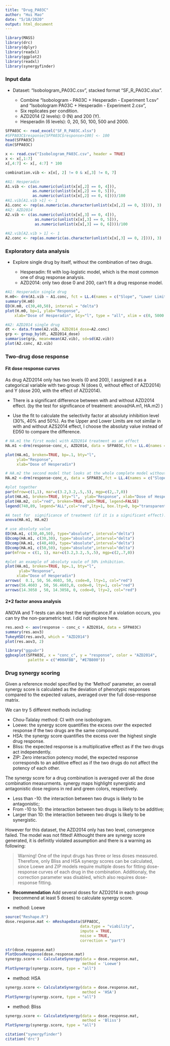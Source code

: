 ```yaml
---
title: "Drug_PA03C"
author: "Hui Mao"
date: "5/18/2020"
output: html_document
---
```


```r
library(MASS)
library(drc)
library(dplyr)
library(readxl)
library(ggplot2)
library(readxl)
library(synergyfinder)
```


### Input data
* Dataset: "Isobologram_PA03C.csv", stacked format "SF_R_PA03C.xlsx". 

  + Combine "Isobologram - PA03C + Hesperadin - Experiment 1.csv" and "Isobologram PA03C + Hesperadin - Experiment 2.csv",
  + Six replicates per condition.
  + AZD2014 (2 levels): 0 (N) and 200 (Y).
  + Hesperadin (6 levels):  0, 20, 50, 100, 500 and 2000.
 

```r
SFPA03C <- read_excel("SF_R_PA03C.xlsx")
#SFPA03C$response[SFPA03C$response>100] <- 100
head(SFPA03C)   
dim(SFPA03C) 

x <- read.csv("Isobologram_PA03C.csv", header = TRUE)
x <- x[,1:7]
x[,4:7] <- x[, 4:7] * 100

combination.vib <- x[x[, 2] != 0 & x[,3] != 0, 7]

#A1: Hesperadin 
A1.vib <- c(as.numeric(unlist(x[x[,2] == 0, 4])), 
            as.numeric(unlist(x[x[,2] == 0, 5])), 
            as.numeric(unlist(x[x[,2] == 0, 6])))/100
#A1.vib[A1.vib >1] <- 1
A1.conc <- rep(as.numeric(as.character(unlist(x[x[,2] == 0, 3]))), 3)
#A2: AZD2014
A2.vib <- c(as.numeric(unlist(x[x[,3] == 0, 4])), 
             as.numeric(unlist(x[x[,3] == 0, 5])), 
             as.numeric(unlist(x[x[,3] == 0, 6])))/100
 
#A2.vib[A2.vib > 1] <- 1
A2.conc <- rep(as.numeric(as.character(unlist(x[x[,3] == 0, 2]))), 3)
```

### Exploratory data analysis

* Explore single drug by itself, without the combination of two drugs.

  + Hesperadin: fit with log-logistic model, which is the most common one of drug response analysis. 
  + AZD2014: only two dose 0 and 200, can't fit a drug response model.
 
```r
#A1: Hesperadin single drug
H.m0<- drm(A1.vib ~ A1.conc, fct = LL.4(names = c("Slope", "Lower Limit", "Upper Limit", "ED50")))
summary(H.m0)
ED(H.m0, c(30,40,50), interval = "delta")
plot(H.m0, bp=1, ylab="Response",
    xlab="Dose of Hesperadin", bty="l", type = "all", xlim = c(0, 5000 ), ylim = c(-0.1, 1))

#A2: AZD2014 single drug
dt <- data.frame(A2.vib, AZD2014_dose=A2.conc)
grp <- group_by(dt, AZD2014_dose)
summarise(grp, mean=mean(A2.vib), sd=sd(A2.vib))
plot(A2.conc, A2.vib)

```

### Two-drug dose response

#### Fit dose response curves
As drug AZD2014 only has two levels (0 and 200), I assigned it as a categorical variable with two group: N (does 0, without effect of AZD2014) and Y (dose 200, with the effect of AZD2014).

* There is a significant difference between with and without AZD2014 effect. (by the test for significance of treatment: anova(HA.m1, HA.m2) )

* Use the fit to calculate the selectivity factor at absoluty inhibition level (30%, 40% and 50%). As the Upper and Lower Limits are not similar in with and without AZS2014 effect, I choose the absoluty value instead of ED50 to compare the difference.

```r

# HA.m1 the first model with AZD2014 treatment as an effect 
HA.m1 <-drm(response~conc_c, AZD2014, data = SFPA03C,fct = LL.4(names = c("Slope", "Lower Limit", "Upper Limit", "ED50")))

plot(HA.m1, broken=TRUE, bp=.1, bty="l",
     ylab="Response",
     xlab="Dose of Hesperadin")

# HA.m2 the second model that looks at the whole complete model without AZD2014 treatment.
HA.m2 <-drm(response~conc_c, data = SFPA03C,fct = LL.4(names = c("Slope", "Lower Limit", "Upper Limit", "ED50")))

#plot together
par(mfrow=c(1,1), mar=c(3.2,3.2,.5,.5), mgp=c(2,.7,0))
plot(HA.m1, broken=TRUE, bty="l",  ylab="Response", xlab="Dose of Hesperadin")
plot(HA.m2, col="red", broken=TRUE, add=TRUE, legend=FALSE)
legend(740,89, legend="ALL",col="red",lty=1, box.lty=0, bg="transparent")

#A test for  significance of treatment (if it is a significant effect).
anova(HA.m1, HA.m2) 

# use absoluty value
ED(HA.m1, c(30,40,50), type="absolute", interval="delta")
EDcomp(HA.m1, c(30,30), type="absolute",interval="delta")
EDcomp(HA.m1, c(40,40), type="absolute",interval="delta")
EDcomp(HA.m1, c(50,50), type="absolute",interval="delta")
par(mfrow = c(1, 1), mar=c(3.2,3.2,.5,.5), mgp=c(2,.7,0))

#plot an example of absoluty vaule of 50% inhibition.
plot(HA.m1, broken=TRUE, bp=.1, bty="l",
      ylab="Response",
     xlab="Dose of Hesperadin")
arrows(  0.1, 50, 56.4603, 50, code=0, lty=1, col="red")
arrows(56.4603 , 50, 56.4603,0, code=0, lty=1, col="red")
arrows(14.3058 , 50, 14.3058, 0, code=0, lty=2, col="red")


```


#### 2*2 factor anova analysis

ANOVA and T-tests can also test the significance.If a violation occurs, you can try the non-parametric test. I did not explore here.

```r
res.aov3 <- aov(response ~ conc_c + AZD2014, data = SFPA03C)
summary(res.aov3)
TukeyHSD(res.aov3, which = "AZD2014")
plot(res.aov3, 2)

library("ggpubr")
ggboxplot(SFPA03C, x = "conc_c", y = "response", color = "AZD2014",
          palette = c("#00AFBB", "#E7B800"))

```


### Drug synergy scoring


Given a reference model specified by the ‘Method’ parameter, an overall synergy score is calculated as the deviation of phenotypic responses compared to the expected values, averaged over the full dose–response matrix. 

We can try 5 different methods including: 

*  Chou-Talalay method: CI with one isobologram.
*  Loewe: the synergy score quantifies the excess over the expected response if the two drugs are the same compound.
*  HSA: the synergy score quantifies the excess over the highest single drug response.
*  Bliss: the expected response is a multiplicative effect as if the two drugs act independently.
*  ZIP: Zero interaction potency model, the expected response corresponds to an additive effect as if the two drugs do not affect the potency of each other.


The synergy score for a drug combination is averaged over all the dose combination measurments.
synergy maps highlight synergistic and antagonistic dose regions in red and green colors, respectively.

+ Less than -10: the interaction between two drugs is likely to be antagonistic;
+ From -10 to 10: the interaction between two drugs is likely to be additive;
+ Larger than 10: the interaction between two drugs is likely to be synergistic.


However for this dataset, the AZD2014 only has two level, convergence failed.  The model was not fitted!
Althought there are synergy score generated, it is definitly violated assumption and there is a warning as following:

>Warning!
One of the input drugs has three or less doses measured. Therefore, only Bliss and HSA synergy scores can be calculated, since Loewe and ZIP models require multiple doses for fitting dose-response curves of each drug in the combination. Additionaly, the correction parameter was disabled, which also requires dose-response fitting.

* __Recommendation__
Add several doses for AZD2014 in each group (recommend at least 5 doses) to calculate synergy score.


* method: Loewe

```r
source("Reshape.R")
dose.response.mat <- mReshapeData(SFPA03C,
                                 data.type = "viability",
                                 impute = TRUE,
                                 noise = TRUE,
                                 correction = "part")

str(dose.response.mat)
PlotDoseResponse(dose.response.mat)
synergy.score <- CalculateSynergy(data = dose.response.mat,
                                  method = 'Loewe')
PlotSynergy(synergy.score, type = "all")
```
* method: HSA

```r

synergy.score <- CalculateSynergy(data = dose.response.mat,
                                  method = 'HSA')
PlotSynergy(synergy.score, type = "all")
```


* method: Bliss

```r

synergy.score <- CalculateSynergy(data = dose.response.mat,
                                  method = 'Bliss')
PlotSynergy(synergy.score, type = "all")
```



```r
citation("synergyfinder")
citation('drc')
```


